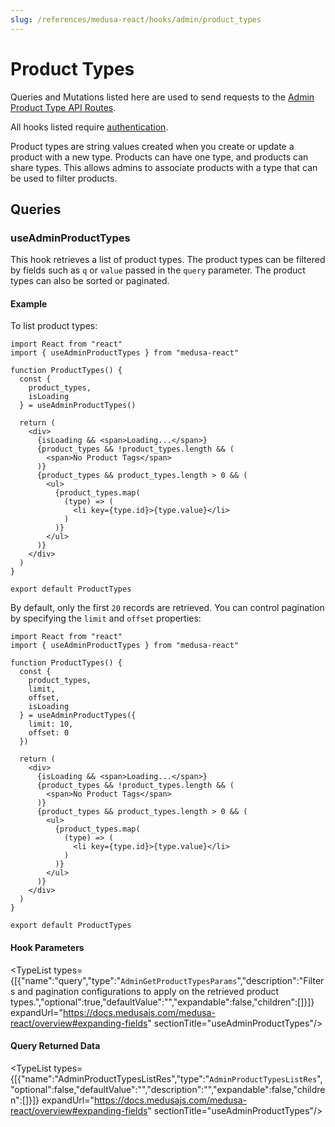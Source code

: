 ```yaml
---
slug: /references/medusa-react/hooks/admin/product_types
---
```



# Product Types

Queries and Mutations listed here are used to send requests to the [Admin Product Type API Routes](https://docs.medusajs.com/api/admin#product-types).

All hooks listed require [authentication](../../../../modules/user/page.mdx).

Product types are string values created when you create or update a product with a new type.
Products can have one type, and products can share types. This allows admins to associate products with a type that can be used to filter products.

## Queries

### useAdminProductTypes

This hook retrieves a list of product types. The product types can be filtered by fields such as `q` or `value` passed in the `query` parameter.
The product types can also be sorted or paginated.

#### Example

To list product types:

```tsx
import React from "react"
import { useAdminProductTypes } from "medusa-react"

function ProductTypes() {
  const { 
    product_types,
    isLoading 
  } = useAdminProductTypes()

  return (
    <div>
      {isLoading && <span>Loading...</span>}
      {product_types && !product_types.length && (
        <span>No Product Tags</span>
      )}
      {product_types && product_types.length > 0 && (
        <ul>
          {product_types.map(
            (type) => (
              <li key={type.id}>{type.value}</li>
            )
          )}
        </ul>
      )}
    </div>
  )
}

export default ProductTypes
```

By default, only the first `20` records are retrieved. You can control pagination by specifying the `limit` and `offset` properties:

```tsx
import React from "react"
import { useAdminProductTypes } from "medusa-react"

function ProductTypes() {
  const { 
    product_types,
    limit,
    offset,
    isLoading 
  } = useAdminProductTypes({
    limit: 10,
    offset: 0
  })

  return (
    <div>
      {isLoading && <span>Loading...</span>}
      {product_types && !product_types.length && (
        <span>No Product Tags</span>
      )}
      {product_types && product_types.length > 0 && (
        <ul>
          {product_types.map(
            (type) => (
              <li key={type.id}>{type.value}</li>
            )
          )}
        </ul>
      )}
    </div>
  )
}

export default ProductTypes
```

#### Hook Parameters

<TypeList types={[{"name":"query","type":"`AdminGetProductTypesParams`","description":"Filters and pagination configurations to apply on the retrieved product types.","optional":true,"defaultValue":"","expandable":false,"children":[]}]} expandUrl="https://docs.medusajs.com/medusa-react/overview#expanding-fields" sectionTitle="useAdminProductTypes"/>

#### Query Returned Data

<TypeList types={[{"name":"AdminProductTypesListRes","type":"`AdminProductTypesListRes`","optional":false,"defaultValue":"","description":"","expandable":false,"children":[]}]} expandUrl="https://docs.medusajs.com/medusa-react/overview#expanding-fields" sectionTitle="useAdminProductTypes"/>
